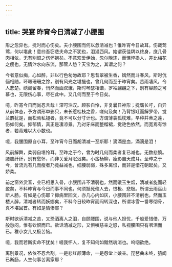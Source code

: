 ```yaml
---
---
---
```

title: 哭宴 昨宵今日清减了小腰围
---





形之忽异也，抚时而心伤矣。夫小腰围而何以忽清减也？惟昨宵今日故耳。伤哉莺莺，何以堪此！意曰吾窃悲夫命之不犹也，泪浥西风。始谓获佳耦以终身，庶几骨肉相依，无有别恨之伤怀抱矣。不意欢爱伊始，忽尔睽违，而憔悴损人，差比梅花之瘦也。无情汴水向东流，那管人愁？天宝为之，其谓之何？

今者意似痴，心如醉，非以行色匆匆故耶？思昔翠被生香，嫣然而斗春风，斯时伉俪相随，环珮珊珊之馀，别有风光之堪挹也，曾几何而至于昨宵矣。苦雨凄风，令人悲楚。绣阁留春，悄然而画双蛾，斯时琴瑟相谐，罗袖翩翩之下，别有容颜之可慕也，无限伤心事，尽在此中。又几何而至于今日矣。

噫，昨宵今日而尚忍言哉！深可浩叹。顾影自怜，非复曩日神形；抚膺长吁，自异从前体态，予方谓形单影只，未长惹桂枝之香，嗟何及矣！乃背银缸而解罗带，觉兰麝犹是，而松焉私褪者，竟不可以分寸计也。方谓薄衾孤枕难，早种并蒂之莲，伤如何矣。抑郁情，真正是凄凉景。乃对牙床而整榴裙，觉艳色依然，而宽焉有馀者，若竟难以大小数也。

噫，我腰围原自小耳，至昨宵今日而胡清减一至斯耶！滴滴是血，滴滴是泪！

风前解舞，柔弱自堪怜耳。至昨之于今，曾为时几何而柔者复已减也，无数悲愤。腰肢纤纤，别有愁怀，而非关爱月眠迟矣。小蛮杨柳，瘦影自天成耳。至昨之于今，曾流光有几而瘦者乃竟益减也，细腰弱弱，殊多离恨，而非是惜花朝起矣。又娇柔。

前之窗外赏音，业已相思入骨，小腰围非不清弱也，然而暖玉生烟，清减者旋而轻盈矣，不料昨宵与今日而事不同也，何须抵死催人去，恨极、悲极。所谓云雨巫山断人肠，有如是心伤耶？抑病里回文，亦几心内如灰，小腰围非不清削也，然而玉楼人醉，清减者转而妖娜矣，不料今日较昨宵而闷转深也，所谓冰雪一番寒彻骨，真不堪回首。有如是情惨耶？

斯时欲诉清减之苦，又恐洒离人之泪，自顾腰围，说与他人担忧，千般爱惜借，万般愁闷。惟有钦恨而已。欲话清减之形，又惧嗔慈亲之怒，私视腰围只有咽泪而已。稚小女儿又极苦恼。

噫，我而若斯实命不犹矣！嗟我怀人，复不知何如黯然魂消也。呜咽欲绝。

离别景况，依依不忍舍割。一是悲红颜薄命，一是怨堂上娘亲。琵琶曲未终，猿闻已断肠，人生何事苦离家耶？